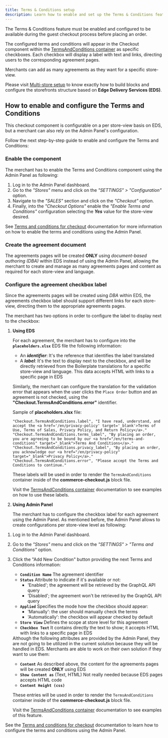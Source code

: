 ```yaml
---
title: Terms & Conditions setup
description: Learn how to enable and set up the Terms & Conditions feature.
---
```



The Terms & Conditions feature must be enabled and configured to be available during the guest checkout process before placing an order.

The configured terms and conditions will appear in the Checkout component within the [TermsAndConditions container](/dropins/checkout/containers/terms-and-conditions/) as specific checkboxes. Each checkbox will display a label with text and links, directing users to the corresponding agreement pages.

<Aside type="tip" title="TermsAndConditions configurable on a per store-view basis">
  Merchants can add as many agreements as they want for a specific store-view.

  Please visit [Multi-store setup](/merchant/multistore/) to know exactly how to build blocks and configure the storefronts structure based on **Edge Delivery Services (EDS)**.
</Aside>

## How to enable and configure the Terms and Conditions

This checkout component is configurable on a per store-view basis on EDS, but a merchant can also rely on the Admin Panel's configuration.

Follow the next step-by-step guide to enable and configure the Terms and Conditions:

<Tasks>

<Task>

### Enable the component

The merchant has to enable the Terms and Conditions component using the Admin Panel as following:

<Steps>

1. Log in to the Admin Panel dashboard.
1. Go to the _"Stores"_ menu and click on the _"SETTINGS" > "Configuration"_ option.
1. Navigate to the _"SALES"_ section and click on the _"Checkout"_ option.
1. Finally, into the _"Checkout Options"_ enable the _"Enable Terms and Conditions"_ configuration selecting the _**Yes**_ value for the store-view desired.

</Steps>

See [Terms and conditions for checkout](https://experienceleague.adobe.com/en/docs/commerce-admin/stores-sales/point-of-purchase/checkout/terms-and-conditions) documentation for more information on how to enable the terms and conditions using the Admin Panel.

</Task>

<Task>

### Create the agreement document

The agreements pages will be created **ONLY** using _document-based authoring (DBA)_ within EDS instead of using the Admin Panel, allowing the merchant to create and manage as many agreements pages and content as required for each store-view and language.

</Task>

<Task>

### Configure the agreement checkbox label

Since the agreements pages will be created using _DBA_ within EDS, the agreements checkbox label should support different links for each store-view, directing them to the appropriate agreements pages.

The merchant has two options in order to configure the label to display next to the checkbox:

<Callouts columnCount="1">

1. **Using EDS**

    For each agreement, the merchant has to configure into the **`placeholders.xlsx`** EDS file the following information:
    - An **_identifier_**:
      It's the reference that identifies the label translated
    - A **_label_**:
      It's the text to display next to the checkbox, and will be directly retrieved from the Boilerplate translations for a specific store-view and language. This data accepts HTML with links to a specific page in EDS

    Similarly, the merchant can configure the translation for the validation error that appears when the user clicks the `Place Order` button and an agreement is not checked, using the **"Checkout.TermsAndConditions.error"** identifier.

    Sample of **placeholders.xlsx** file:
    ```xlsx
    "Checkout.TermsAndConditions.label", "I have read, understand, and accept the <a href='/en/privacy-policy' target='_blank'>Terms of Use, Terms of Sales, Privacy Policy, and Return Policy</a>."
    "Checkout.TermsAndConditions.terms_label", "By placing an order, you are agreeing to be bound by our <a href="/en/terms-and-conditions" target="_blank">Terms And Conditions</a>."
    "Checkout.TermsAndConditions.privacy_label", "By placing an order, you acknowledge our <a href="/en/privacy-policy" target="_blank">Privacy Policy</a>."
    "Checkout.TermsAndConditions.error", "Please accept the Terms and Conditions to continue."
    ```

    These labels will be used in order to render the `TermsAndConditions` container inside of the **commerce-checkout.js** block file.

    Visit the [TermsAndConditions container](/dropins/checkout/containers/terms-and-conditions/) documentation to see examples on how to use these labels.
</Callouts>

<Callouts columnCount="1">

2. **Using Admin Panel**

    The merchant has to configure the checkbox label for each agreement using the Admin Panel. As mentioned before, the Admin Panel allows to create configurations per store-view level as following:

</Callouts>

<Steps>

1. Log in to the Admin Panel dashboard.
1. Go to the _"Stores"_ menu and click on the _"SETTINGS" > "Terms and Conditions"_ option.
1. Click the "Add New Condition" button providing the next Terms and Conditions information:

    - **`Condition Name`**
      The agreement identifier
    - **`Status`**
      Attribute to indicate if it's available or not:
      - 'Enabled'; the agreement will be retrieved by the GraphQL API query
      - 'Disabled'; the agreement won't be retrieved by the GraphQL API query
    - **`Applied`**
      Specifies the mode how the checkbox should appear:
      - 'Manually': the user should manually check the terms
      - 'Automatically': the checkbox will appear checked by default
    - **`Store View`**
      Defines the scope at store level for this agreement
    - **`Checkbox Text`**
      It contains directly the text to show; it accepts HTML with links to a specific page in EDS

    <Aside type="note" title="Some attributes not utilized">
      Although the following attributes are provided by the Admin Panel, they are not going to be utilized in the current solution because they will be handled in EDS. Merchants are able to work on their own solution if they want to use them:

      - **`Content`**
        As described above, the content for the agreements pages will be created **ONLY** using EDS
      - **`Show Content as`** (Text, HTML)
        Not really needed because EDS pages accepts HTML code
      - **`Content Height (css)`**
    </Aside>

    These entries will be used in order to render the `TermsAndConditions` container inside of the **commerce-checkout.js** block file.
    
    Visit the [TermsAndConditions container](/dropins/checkout/containers/terms-and-conditions/) documentation to see examples of this feature.
</Steps>

See the [Terms and conditions for checkout](https://experienceleague.adobe.com/en/docs/commerce-admin/stores-sales/point-of-purchase/checkout/terms-and-conditions) documentation to learn how to configure the terms and conditions using the Admin Panel.

</Task>

</Tasks>